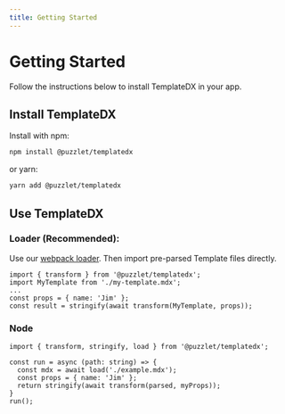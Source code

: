 ```yaml
---
title: Getting Started
---
```


# Getting Started

Follow the instructions below to install TemplateDX in your app.

## Install TemplateDX

Install with npm:

```bash npm
npm install @puzzlet/templatedx
```

or yarn:

```bash npm
yarn add @puzzlet/templatedx
```

## Use TemplateDX

### Loader (Recommended):

Use our [webpack loader](https://github.com/puzzlet-ai/promptdx-loader). Then import pre-parsed Template files directly.

```tsx
import { transform } from '@puzzlet/templatedx';
import MyTemplate from './my-template.mdx';
...
const props = { name: 'Jim' };
const result = stringify(await transform(MyTemplate, props));
```

### Node

```tsx
import { transform, stringify, load } from '@puzzlet/templatedx';

const run = async (path: string) => {
  const mdx = await load('./example.mdx');
  const props = { name: 'Jim' };
  return stringify(await transform(parsed, myProps));
}
run();
```